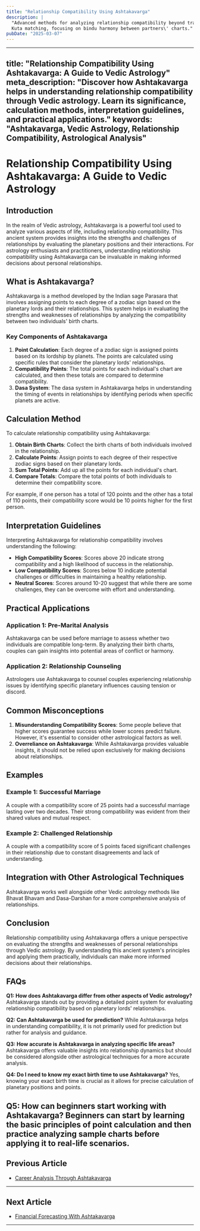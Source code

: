 ```yaml
---
title: "Relationship Compatibility Using Ashtakavarga"
description: |
  "Advanced methods for analyzing relationship compatibility beyond traditional
  Kuta matching, focusing on bindu harmony between partners\' charts."
pubDate: "2025-03-07"
---
```


---
title: "Relationship Compatibility Using Ashtakavarga: A Guide to Vedic Astrology"
meta_description: "Discover how Ashtakavarga helps in understanding relationship compatibility through Vedic astrology. Learn its significance, calculation methods, interpretation guidelines, and practical applications."
keywords: "Ashtakavarga, Vedic Astrology, Relationship Compatibility, Astrological Analysis"
---

# Relationship Compatibility Using Ashtakavarga: A Guide to Vedic Astrology

## Introduction

In the realm of Vedic astrology, Ashtakavarga is a powerful tool used to analyze various aspects of life, including relationship compatibility. This ancient system provides insights into the strengths and challenges of relationships by evaluating the planetary positions and their interactions. For astrology enthusiasts and practitioners, understanding relationship compatibility using Ashtakavarga can be invaluable in making informed decisions about personal relationships.

## What is Ashtakavarga?

Ashtakavarga is a method developed by the Indian sage Parasara that involves assigning points to each degree of a zodiac sign based on the planetary lords and their relationships. This system helps in evaluating the strengths and weaknesses of relationships by analyzing the compatibility between two individuals' birth charts.

### Key Components of Ashtakavarga

1. **Point Calculation**: Each degree of a zodiac sign is assigned points based on its lordship by planets. The points are calculated using specific rules that consider the planetary lords' relationships.
2. **Compatibility Points**: The total points for each individual's chart are calculated, and then these totals are compared to determine compatibility.
3. **Dasa System**: The dasa system in Ashtakavarga helps in understanding the timing of events in relationships by identifying periods when specific planets are active.

## Calculation Method

To calculate relationship compatibility using Ashtakavarga:

1. **Obtain Birth Charts**: Collect the birth charts of both individuals involved in the relationship.
2. **Calculate Points**: Assign points to each degree of their respective zodiac signs based on their planetary lords.
3. **Sum Total Points**: Add up all the points for each individual's chart.
4. **Compare Totals**: Compare the total points of both individuals to determine their compatibility score.

For example, if one person has a total of 120 points and the other has a total of 110 points, their compatibility score would be 10 points higher for the first person.

## Interpretation Guidelines

Interpreting Ashtakavarga for relationship compatibility involves understanding the following:

- **High Compatibility Scores**: Scores above 20 indicate strong compatibility and a high likelihood of success in the relationship.
- **Low Compatibility Scores**: Scores below 10 indicate potential challenges or difficulties in maintaining a healthy relationship.
- **Neutral Scores**: Scores around 10-20 suggest that while there are some challenges, they can be overcome with effort and understanding.

## Practical Applications

### Application 1: Pre-Marital Analysis

Ashtakavarga can be used before marriage to assess whether two individuals are compatible long-term. By analyzing their birth charts, couples can gain insights into potential areas of conflict or harmony.

### Application 2: Relationship Counseling

Astrologers use Ashtakavarga to counsel couples experiencing relationship issues by identifying specific planetary influences causing tension or discord.

## Common Misconceptions

1. **Misunderstanding Compatibility Scores**: Some people believe that higher scores guarantee success while lower scores predict failure. However, it's essential to consider other astrological factors as well.
2. **Overreliance on Ashtakavarga**: While Ashtakavarga provides valuable insights, it should not be relied upon exclusively for making decisions about relationships.

## Examples

### Example 1: Successful Marriage

A couple with a compatibility score of 25 points had a successful marriage lasting over two decades. Their strong compatibility was evident from their shared values and mutual respect.

### Example 2: Challenged Relationship

A couple with a compatibility score of 5 points faced significant challenges in their relationship due to constant disagreements and lack of understanding.

## Integration with Other Astrological Techniques

Ashtakavarga works well alongside other Vedic astrology methods like Bhavat Bhavam and Dasa-Darshan for a more comprehensive analysis of relationships.

## Conclusion

Relationship compatibility using Ashtakavarga offers a unique perspective on evaluating the strengths and weaknesses of personal relationships through Vedic astrology. By understanding this ancient system's principles and applying them practically, individuals can make more informed decisions about their relationships.

## FAQs

**Q1: How does Ashtakavarga differ from other aspects of Vedic astrology?**
Ashtakavarga stands out by providing a detailed point system for evaluating relationship compatibility based on planetary lords' relationships.

**Q2: Can Ashtakavarga be used for prediction?**
While Ashtakavarga helps in understanding compatibility, it is not primarily used for prediction but rather for analysis and guidance.

**Q3: How accurate is Ashtakavarga in analyzing specific life areas?**
Ashtakavarga offers valuable insights into relationship dynamics but should be considered alongside other astrological techniques for a more accurate analysis.

**Q4: Do I need to know my exact birth time to use Ashtakavarga?**
Yes, knowing your exact birth time is crucial as it allows for precise calculation of planetary positions and points.

**Q5: How can beginners start working with Ashtakavarga?**
Beginners can start by learning the basic principles of point calculation and then practice analyzing sample charts before applying it to real-life scenarios.
---

## Previous Article
- [Career Analysis Through Ashtakavarga](/blogs-md/17_Ashtakavarga/170501_Career_Analysis_Through_Ashtakavarga.mdx)

---

## Next Article
- [Financial Forecasting With Ashtakavarga](/blogs-md/17_Ashtakavarga/170503_Financial_Forecasting_With_Ashtakavarga.mdx)

---
